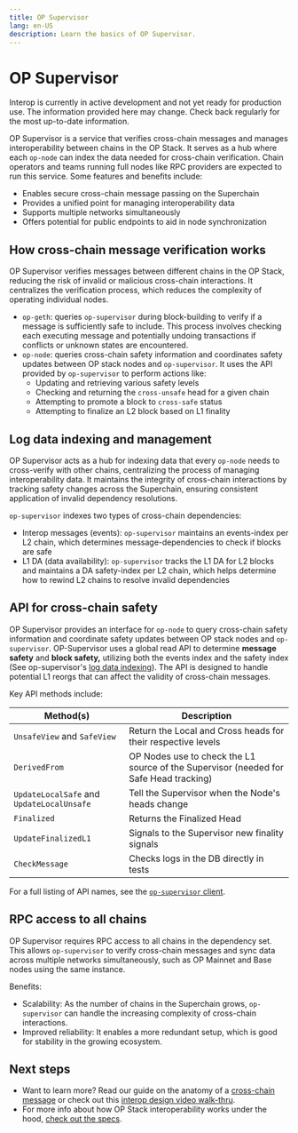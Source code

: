 ```yaml
---
title: OP Supervisor
lang: en-US
description: Learn the basics of OP Supervisor.
---
```



# OP Supervisor

<Callout>
  Interop is currently in active development and not yet ready for production use. The information provided here may change. Check back regularly for the most up-to-date information.
</Callout>

OP Supervisor is a service that verifies cross-chain messages and manages interoperability between chains in the OP Stack. It serves as a hub where each `op-node` can index the data needed for cross-chain verification. Chain operators and teams running full nodes like RPC providers are expected to run this service.
Some features and benefits include:

*   Enables secure cross-chain message passing on the Superchain
*   Provides a unified point for managing interoperability data
*   Supports multiple networks simultaneously
*   Offers potential for public endpoints to aid in node synchronization

## How cross-chain message verification works

OP Supervisor verifies messages between different chains in the OP Stack, reducing the risk of invalid or malicious cross-chain interactions.⁠ It centralizes the verification process, which reduces the complexity of operating individual nodes⁠.⁠

*   `op-geth`: queries `op-supervisor` during block-building to verify if a message is sufficiently safe to include. This process involves checking each executing message and potentially undoing transactions if conflicts or unknown states are encountered.
*   `op-node`: queries cross-chain safety information and coordinates safety updates between OP stack nodes and `op-supervisor`. It uses the API provided by `op-supervisor` to perform actions like:
    *   Updating and retrieving various safety levels
    *   Checking and returning the `cross-unsafe` head for a given chain
    *   Attempting to promote a block to `cross-safe` status
    *   Attempting to finalize an L2 block based on L1 finality

## Log data indexing and management

OP Supervisor acts as a hub for indexing data that every `op-node` needs to cross-verify with other chains, centralizing the process of managing interoperability data. It maintains the integrity of cross-chain interactions by tracking safety changes⁠ across the Superchain, ensuring consistent application of invalid dependency resolutions. ⁠

`op-supervisor` indexes two types of cross-chain dependencies:

*   Interop messages (events): `op-supervisor` maintains an events-index per L2 chain, which determines message-dependencies to check if blocks are safe
*   L1 DA (data availability): `op-supervisor` tracks the L1 DA for L2 blocks and maintains a DA safety-index per L2 chain, which helps determine how to rewind L2 chains to resolve invalid dependencies

## API for cross-chain safety

OP Supervisor provides an interface for `op-node` to query cross-chain safety information and coordinate safety updates between OP stack nodes and `op-supervisor⁠⁠`. OP-Supervisor uses a global read API to determine **message safety** and **block safety,** utilizing both the events index and the safety index (See op-supervisor's [log data indexing](#log-data-indexing-and-management)). The API is designed to handle potential L1 reorgs that can affect the validity of cross-chain messages⁠.

Key API methods include:

| Method(s)                                 | Description                                                                           |
| ----------------------------------------- | --------------------------------------------------------------------------------------|
| `UnsafeView` and `SafeView`               | Return the Local and Cross heads for their respective levels                          |
| `DerivedFrom`                             | OP Nodes use to check the L1 source of the Supervisor (needed for Safe Head tracking) |
| `UpdateLocalSafe` and `UpdateLocalUnsafe` | Tell the Supervisor when the Node's heads change                                      |
| `Finalized`                               | Returns the Finalized Head                                                            |
| `UpdateFinalizedL1`                       | Signals to the Supervisor new finality signals                                        |
| `CheckMessage`                            | Checks logs in the DB directly in tests                                               |

For a full listing of API names, see the [`op-supervisor` client](https://github.com/ethereum-optimism/optimism/blob/develop/op-service/sources/supervisor_client.go).

## RPC access to all chains

OP Supervisor requires RPC access to all chains in the dependency set. This allows `op-supervisor` to verify cross-chain messages and sync data across multiple networks simultaneously, such as OP Mainnet and Base nodes using the same instance.

Benefits:

*   Scalability: As the number of chains in the Superchain grows, `op-supervisor` can handle the increasing complexity of cross-chain interactions.
*   Improved reliability: It enables a more redundant setup, which is good for stability in the growing ecosystem.

## Next steps

*   Want to learn more? Read our guide on the anatomy of a [cross-chain message](/stack/interop/cross-chain-message) or check out this [interop design video walk-thru](https://www.youtube.com/watch?v=FKc5RgjtGes).
*   For more info about how OP Stack interoperability works under the hood, [check out the specs](https://specs.optimism.io/interop/overview.html).

